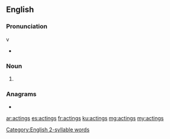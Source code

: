 ==English==

===Pronunciation===v
* {{IPA|/ˈæk.tɪŋz/|lang=en}}
[[Category:English 2-syllable words]]

===Noun===
{{head|en|noun plural form}}

# {{plural of|acting|lang=en}}

===Anagrams===
* {{l|en|casting}}

[[ar:actings]]
[[es:actings]]
[[fr:actings]]
[[ku:actings]]
[[mg:actings]]
[[my:actings]]